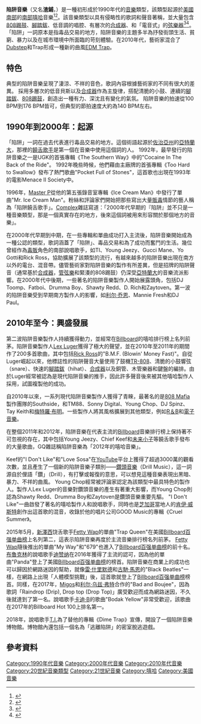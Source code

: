 {{expand|time=2016-11-04T12:48:04+00:00}}
{{NoteTA
| G1 = People
| G2 = Show
| G3 = Music
| G4 = USState
}}
{{Infobox music genre
|name=陷阱音樂
|bgcolor=darkblue
|color=white
|stylistic_origins={{hlist
|[[南部嘻哈|南部嘻哈]]
|[[狂克|狂克]]
|[[硬核嘻哈|硬核嘻哈]]
}}
|cultural_origins={{hlist
|1990年代
|2000年代
|[[美國南部|美國南部]]
|[[阿瑟港_(德克薩斯州)|阿瑟港]]
|[[休士頓|休士頓]]
|[[亞特蘭大|亞特蘭大]]
|[[曼非斯_(田納西州)|曼非斯]]
}}
|instruments={{hlist
|[[音序器|音序器]]
|[[取樣器|取樣器]]
|[[電子鼓|電子鼓]] ([[Roland_TR-808|Roland TR-808]])
|[[合成器|合成器]]
|[[鍵盤樂器|鍵盤]]
|[[弦樂器|弦]]
|[[銅管樂器|銅管樂器]]
|[[數位音頻工作站|數位音頻工作站]]
|[[打擊樂器|打擊樂器]]
|[[木管樂器|木管樂器]]
}}
| derivatives= {{hlist
|[[未來貝斯|未來貝斯]]
|[[EDM_Trap|EDM Trap]]
}}
|other_topics=[[步法（类型）|步法]]({{le|footwork|Footwork (genre)}})
|regional_scenes=[[亞特蘭大|亞特蘭大]]
|subgenres=[[鑽頭音樂|鑽頭音樂]]
}}
'''陷阱音樂'''（又名'''渣鋪'''，{{Lang-en|Trap music}}）是一種初形成於1990年代的[[音樂|音樂]]類型，該類型起源於[[美國南部|美國南部]]的[[南部嘻哈|南部嘻哈]]音樂<ref name="gq">{{cite web|url=http://www.gq.com/how-to/rest-of-your-life/201210/dj-scream-trap-music-playlist#slide=1|title=Fighting Weight: From the Trap to the Treadmill|accessdate=2013-05-30|last=Phili|first=Stelios|work=[[GQ|GQ]]|archive-date=2015-06-26|archive-url=https://web.archive.org/web/20150626165700/http://www.gq.com/how-to/rest-of-your-life/201210/dj-scream-trap-music-playlist#slide=1|dead-url=no}}</ref><ref name="dj-mag">{{cite web|url=http://djmag.com/content/trap-music-under-lock-key|title=The trap phenomenon explained|accessdate=2013-05-30|publisher=[[DJ_Magazine|DJ Mag]]|archive-date=2013-07-23|archive-url=https://web.archive.org/web/20130723021444/http://djmag.com/content/trap-music-under-lock-key|dead-url=no}}</ref>。該音樂類型以具有侵略性的歌詞和聲音著稱，並大量包含[[808踢鼓|808踢鼓]]、[[腳踏鈸|腳踏鈸]]、低音調的唱腔、有層次的[[合成器|合成器]]、和「電音式」的[[弦樂器|弦樂器]]<ref name="cr">{{cite web|url=http://www.chicagoreader.com/chicago/trap-rap-edm-flosstradamus-uz-jeffrees-lex-luger/Content?oid=7975249|title=Who owns trap?|accessdate=2013-05-30|last=Raymer|first=Miles|publisher=[[Chicago_Reader|Chicago Reader]]|archive-date=2013-05-27|archive-url=https://web.archive.org/web/20130527094836/http://www.chicagoreader.com/chicago/trap-rap-edm-flosstradamus-uz-jeffrees-lex-luger/Content?oid=7975249|dead-url=yes}}</ref><ref name="topman">{{cite web|url=http://magazine.topman.com/category/ctrl-music/trap-music-the-definitive-guide/|title=Trap Music: The Definitive Guide|accessdate=2013-02-14|author=Joseph Patterson|date=2013-01-19|publisher=Topman. Sabotage Times|deadurl=yes|archiveurl=https://web.archive.org/web/20130225214033/http://magazine.topman.com/category/ctrl-music/trap-music-the-definitive-guide/|archivedate=2013年2月25日}}</ref>。「陷阱」一詞原本是指毒品交易的地方，陷阱音樂的主題多半為抒發街頭生活、貧窮、暴力以及在城市環境中所面臨的苛刻體驗。在2010年代，藝術家混合了[[Dubstep|Dubstep]]和Trap形成一種新的曲風[[EDM_Trap|EDM Trap]]。

==特色==

典型的陷阱音樂呈現了淒涼、不祥的音色，歌詞內容根據藝術家的不同有很大的差異。
採用多層次的低音貝斯以及[[合成器|合成器]]作為主旋律，搭配清脆的小鼓、連續的[[腳踏鈸|腳踏鈸]]、[[808踢鼓|808踢鼓]]，創造出一種有力、深沈且有變化的氣氛。
陷阱音樂的拍速從100 BPM到176 BPM皆可，但典型的節拍速度大約為140 BPM左右。

== 1990年到2000年：起源 ==

「陷阱」一詞在過去代表進行毒品交易的地方。這個術語起源於[[佐治亞州|佐治亞州]]的[[亞特蘭大|亞特蘭大]]，那裡的[[饒舌歌手|饒舌歌手]]是第一個在音樂中使用這個詞的人。 1992年，最早發行的陷阱音樂之一是UGK的首張專輯《The Southern Way》中的"Cocaine In The Back of the Ride"。 1992年晚些時候，他們藉由主廠牌的首張專輯《Too Hard to Swallow》發布了熱門歌曲"Pocket Full of Stones"，這首歌也出現在1993年的電影Menace II Society中。 

1996年，[[Master_P|Master P]]從他的第五張錄音室專輯《Ice Cream Man》中發行了單曲"Mr. Ice Cream Man"。粉絲和評論家們開始把那些寫出大量[[販毒|販毒]]情節的藝人稱為「陷阱饒舌歌手」。[[Complex|Complex]]雜誌寫道：「2000年代早期的『陷阱』並不只是一種音樂類型，那是一個真實存在的地方，後來這個詞被用來形容關於那個地方的音樂」。

在2000年代早期到中期，在一些專輯和單曲成功打入主流後，陷阱音樂開始成為一種公認的類型，歌詞涵蓋了「陷阱」、毒品交易和為了成功而奮鬥的生活。幾位曾經作為[[毒販|毒販]]角色的南部說唱歌手，如TI、Young Jeezy、Gucci Mane、Yo Gotti和Rick Ross，協助擴展了該類型的流行，有越來越多的陷阱音樂出現在南方以外的電台、混音帶。儘管藝術家對陷阱音樂的製作有所差異，但是招牌的陷阱聲音（通常基於[[合成器|合成器]]，[[管弦樂|管弦樂]]和緊湊的808踢鼓）仍深受[[亞特蘭大|亞特蘭大]]的音樂流派影響。在2000年代中後期，一些著名的陷阱音樂製作人開始展露頭角，包括DJ Toomp、Fatboi、Drumma Boy、Shawty Redd、D. Rich和Zaytoven。第一波的陷阱音樂受到早期南方製作人的影響，如[[利尔·乔恩|利尔·乔恩]]、Mannie Fresh和DJ Paul。

== 2010年至今：興盛發展 ==
第二波陷阱音樂製作人持續獲得動力，並經常在[[Billboard|Billboard]]的嘻哈排行榜上名列前茅。陷阱音樂製作人[[Lex_Luger|Lex Luger]]獲得了極大的聲望，並在2010年至2011年的期間作了200多首歌曲，其中包括[[Rick_Ross|Rick Ross]]的"B.M.F. (Blowin' Money Fast)"。自從Luger崛起以來，他標誌性的陷阱聲音大量使用了鼓機[[TR-808|TR-808]]、清脆的小鼓響弦（snare）、快速的[[腳踏鈸|腳踏鈸]]（hihat）、[[合成器|合成器]]以及銅管、木管樂器和鍵盤的編排。由於Luger經常被認為是現代陷阱音樂的推手，因此許多聲音後來被其他嘻哈製作人採用，試圖複製他的成功。

自2010年以來，一系列現代陷阱音樂製作人獲得了青睞，最著名的是[[808_Mafia|808 Mafia]]製作團隊的Southside，和TM88、Sonny Digital、Young Chop、DJ Spinz、Tay Keith和[[梅特羅·布明|梅特羅·布明]]。一些製作人將其風格擴展到其他類型，例如[[R＆B|R＆B]]和[[電子音樂|電子音樂]]。

在整個2011年和2012年，陷阱音樂在代表主流的[[Billboard|Billboard]]音樂排行榜上保持著不可忽視的存在，其中包括Young Jeezy、Chief Keef和[[未来小子_(饶舌歌手)|未来小子]]等饒舌歌手發布的大量歌曲，GQ雜誌稱陷阱音樂為「2012年的嘻哈音樂」。

Keef的"I Don't Like"和"Love Sosa"在[[YouTube|YouTube]]平台上獲得了超過3000萬的觀看次數，並且產生了一個新的陷阱音樂子類別——[[鑽頭音樂|鑽頭音樂]]（Drill Music），這一詞源自於俚語「鑽」（Drill），有打擊或報復的意思，可以想見這種音樂表現出黑暗、暴力、不祥的曲風。 Young Chop經常被評論家認定為該類型中最具特色的製作人。製作人Lex Luger的音樂對鑽頭音樂的產生有著重大影響，而Young Chop則認為Shawty Redd、Drumma Boy和Zaytoven是鑽頭音樂重要先驅。 "I Don't Like"一曲啟發了著名的嘻哈製作人和說唱歌手，同時也是[[芝加哥|芝加哥]]當地人的[[肯伊·威斯特|肯伊·威斯特]]創作出這首歌的混音，收錄於他的唱片公司GOOD Music的專輯《Cruel Summer》。

2015年5月，[[新澤西|新澤西]]饶舌歌手[[Fetty_Wap|Fetty Wap]]的單曲"Trap Queen"在美國[[Billboard_Hot_100|Billboard百强单曲榜]]上名列第二，這表示陷阱音樂再度於主流音樂排行榜名列前茅。 [[Fetty_Wap|Fetty Wap]]隨後推出的單曲"My Way"和"679"也進入了[[Billboard_Hot_100|Billboard百强单曲榜]]的前十名。[[布魯克林|布魯克林]]的說唱歌手[[迪赞纳|迪赞纳]]在2016年獲得了主流的認可，因為他的單曲"Panda"登上了美國[[Billboard_Hot_100|Billboard百强单曲榜]]的榜首。陷阱音樂在商業上的成功也可以歸因於網路迷因的幫助，就像[[雷·什里默德|雷·什里默德]]和[[古馳·馬恩|古馳·馬恩]]的"Black Beatles"一樣，在網路上出現「人體模型挑戰」後，這首歌就登上了[[Billboard_Hot_100|Billboard百强单曲榜]]榜首。同樣，在2017年，[[Migos|Migos]]和[[利尔·乌兹·弗特|利尔·乌兹·弗特]]合作的"Bad and Boujee"，因為歌詞「Raindrop (Drip), Drop top (Drop Top)」廣受歡迎而成為網路迷因，不久後就達到了第一名。說唱歌手[[Cardi_B|卡迪·B]]的歌曲"Bodak Yellow"非常受歡迎，該歌曲在2017年的Billboard Hot 100上排名第一。

2018年，說唱歌手[[T.I.|T.I.]]為了替他的專輯《Dime Trap》宣傳，開設了一個陷阱音樂博物館。博物館內還包括一個名為「逃離陷阱」的密室脫逃遊戲。

== 參考資料 ==
{{reflist}}

{{嘻哈}}{{電子音樂類型|state=expanded}}
[[Category:1990年代音樂|Category:1990年代音樂]]
[[Category:2000年代音樂|Category:2000年代音樂]]
[[Category:2010年代音樂|Category:2010年代音樂]]
[[Category:20世紀音樂類型|Category:20世紀音樂類型]]
[[Category:21世紀音樂|Category:21世紀音樂]]
[[Category:嘻哈|Category:嘻哈]]
[[Category:美國音樂|Category:美國音樂]]